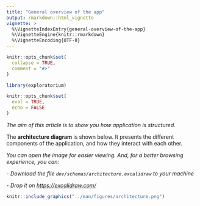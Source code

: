 ```yaml
---
title: "General overview of the app"
output: rmarkdown::html_vignette
vignette: >
  %\VignetteIndexEntry{general-overview-of-the-app}
  %\VignetteEngine{knitr::rmarkdown}
  %\VignetteEncoding{UTF-8}
---
```


```r
knitr::opts_chunk$set(
  collapse = TRUE,
  comment = "#>"
)
```

```r
library(exploratorium)
```


```r
knitr::opts_chunk$set(
  eval = TRUE,
  echo = FALSE
)
```

*The aim of this article is to show you how application is structured.*

The **architecture diagram** is shown below. It presents the different components of the application, and how they interact with each other.

*You can open the image for easier viewing. And, for a better browsing experience, you can:*

*- Download the file `dev/schemas/architecture.excalidraw` to your machine*

*- Drop it on <https://excalidraw.com/>*


```r
knitr::include_graphics("../man/figures/architecture.png")
```

